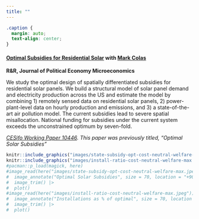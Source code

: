 ```yaml
---
title: ""
---
```


```css
.caption {
  margin: auto;
  text-align: center;
}
```

#### **[Optimal Subsidies for Residential Solar](papers/colas-saulnier-optimal-solar.pdf)** with [Mark Colas](https://sites.google.com/site/markyaucolas/home)  
**R&R, Journal of Political Economy Microeconomics**

We study the optimal design of spatially differentiated subsidies for residential solar panels. We build a structural model of solar panel demand and electricity production across the US and estimate the model by combining 1) remotely sensed data on residential solar panels, 2) power-plant-level data on hourly production and emissions, and 3) a state-of-the-art air pollution model. The current subsidies lead to severe spatial misallocation. National funding for subsidies under the current system exceeds the unconstrained optimum by seven-fold.

*[CESifo Working Paper 10446](https://www.cesifo.org/node/75957). This paper was previously titled, "Optimal Solar Subsidies"*


```r
knitr::include_graphics("images/state-subsidy-opt-cost-neutral-welfare-max.jpeg")
knitr::include_graphics("images/install-ratio-cost-neutral-welfare-max.jpeg")
#pacman::p_load(magick, here)
#image_read(here("images/state-subsidy-opt-cost-neutral-welfare-max.jpeg")) |> 
#  image_annotate("Optimal Solar Subsidies", size = 70, location = "+90+1550") |> 
#  image_trim() |> 
#  plot()
#image_read(here("images/install-ratio-cost-neutral-welfare-max.jpeg")) |> 
#  image_annotate("Installations as % of optimal", size = 70, location = "+00+1550") |> 
#  image_trim() |>
#  plot() 
```
